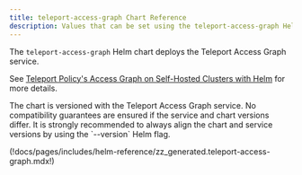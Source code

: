 ```yaml
---
title: teleport-access-graph Chart Reference
description: Values that can be set using the teleport-access-graph Helm chart
---
```


The `teleport-access-graph` Helm chart deploys the Teleport Access Graph service.

See [Teleport Policy's Access Graph on Self-Hosted Clusters with Helm](../../identity-security/access-graph/self-hosted-helm.mdx)
for more details.

<Admonition type="warning" title="Version Compatibility">
The chart is versioned with the Teleport Access Graph service. No compatibility
guarantees are ensured if the service and chart versions differ.
It is strongly recommended to always align the chart and service versions
by using the `--version` Helm flag.
</Admonition>


(!docs/pages/includes/helm-reference/zz_generated.teleport-access-graph.mdx!)
